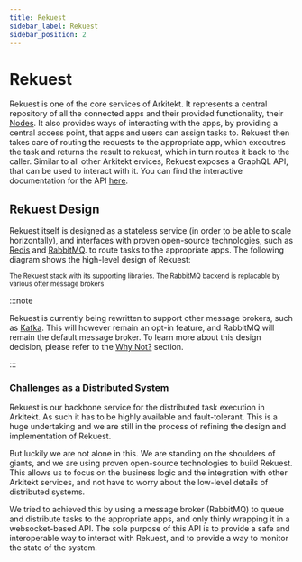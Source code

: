 ```yaml
---
title: Rekuest
sidebar_label: Rekuest
sidebar_position: 2
---
```




# Rekuest

Rekuest is one of the core services of Arkitekt. It represents a central repository of
all the connected apps and their provided functionality, their [Nodes](/docs/terminology/nodes).
It also provides ways of interacting with the apps, by providing a central access point, that
apps and users can assign tasks to. Rekuest then takes care of routing the requests to the
appropriate app, which executres the task and returns the result to rekuest, which in turn routes it back
to the caller. Similar to all other Arkitekt ervices, Rekuest exposes a GraphQL API, that can be used to interact with it.
You can find the interactive documentation for the API [here](/explorer).

<GithubRepo url="https://github.com/arkitektio/rekuest-server" title="Rekuest"/>

## Rekuest Design

Rekuest itself is designed as a stateless service (in order to be able to scale horizontally), and
interfaces with proven open-source technologies, such as [Redis](https://redis.io/) and [RabbitMQ](https://www.rabbitmq.com/).
to route tasks to the appropriate apps. The following diagram shows the high-level design of Rekuest:

<div className="mt-2">
<Image img={rekuest} />

<div className="text-gray-400 mb-2 mt-4">
<small> The Rekuest stack with its supporting libraries. The RabbitMQ backend is replacable by various ofter
message brokers   </small>
</div>
</div>


:::note

Rekuest is currently being rewritten to support other message brokers, such as [Kafka](https://kafka.apache.org/). This will
however remain an opt-in feature, and RabbitMQ will remain the default message broker. To learn more about this design decision,
please refer to the [Why Not?](/docs/design/why-not) section.

:::



### Challenges as a Distributed System

Rekuest is our backbone service for the distributed task execution in Arkitekt. As such it has to be highly available and
fault-tolerant. This is a huge undertaking and we are still in the process of refining the design and implementation of Rekuest.

But luckily we are not alone in this. We are standing on the shoulders of giants, and we are using proven open-source technologies
to build Rekuest. This allows us to focus on the business logic and the integration with other Arkitekt services, and not have to worry
about the low-level details of distributed systems.

We tried to achieved this by using a message broker (RabbitMQ) to queue and distribute tasks to the appropriate apps,
and only thinly wrapping it in a websocket-based API. The sole purpose of this API is to provide a safe and interoperable way
to interact with Rekuest, and to provide a way to monitor the state of the system.
